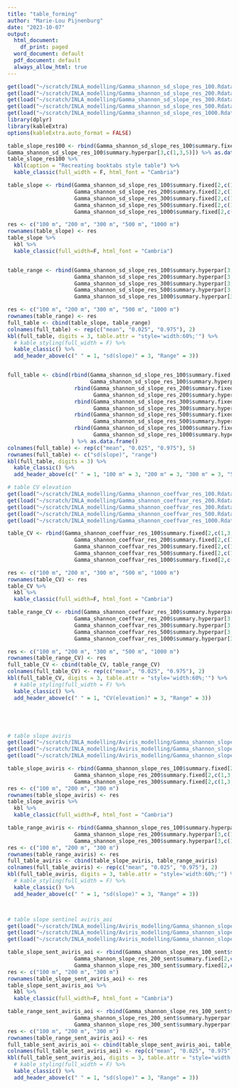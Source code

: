 ```yaml
---
title: "table_forming"
author: "Marie-Lou Pijnenburg"
date: "2023-10-07"
output:
  html_document:
    df_print: paged
  word_document: default
  pdf_document: default
  always_allow_html: true
---
```



```r
get(load("~/scratch/INLA_modelling/Gamma_shannon_sd_slope_res_100.Rdata"))
get(load("~/scratch/INLA_modelling/Gamma_shannon_sd_slope_res_200.Rdata"))
get(load("~/scratch/INLA_modelling/Gamma_shannon_sd_slope_res_300.Rdata"))
get(load("~/scratch/INLA_modelling/Gamma_shannon_sd_slope_res_500.Rdata"))
get(load("~/scratch/INLA_modelling/Gamma_shannon_sd_slope_res_1000.Rdata"))
library(dplyr)
library(kableExtra)
options(kableExtra.auto_format = FALSE)

table_slope_res100 <- rbind(Gamma_shannon_sd_slope_res_100$summary.fixed[,c(1,3,5)],
Gamma_shannon_sd_slope_res_100$summary.hyperpar[3,c(1,3,5)]) %>% as.data.frame()
table_slope_res100 %>%
  kbl(caption = "Recreating booktabs style table") %>%
  kable_classic(full_width = F, html_font = "Cambria")

table_slope <- rbind(Gamma_shannon_sd_slope_res_100$summary.fixed[2,c(1,3,5)],
                     Gamma_shannon_sd_slope_res_200$summary.fixed[2,c(1,3,5)], 
                     Gamma_shannon_sd_slope_res_300$summary.fixed[2,c(1,3,5)], 
                     Gamma_shannon_sd_slope_res_500$summary.fixed[2,c(1,3,5)], 
                     Gamma_shannon_sd_slope_res_1000$summary.fixed[2,c(1,3,5)]) %>% as.data.frame()

res <- c("100 m", "200 m", "300 m", "500 m", "1000 m")
rownames(table_slope) <- res
table_slope %>% 
  kbl %>% 
  kable_classic(full_width=F, html_font = "Cambria")


table_range <- rbind(Gamma_shannon_sd_slope_res_100$summary.hyperpar[3,c(1,3,5)],
                     Gamma_shannon_sd_slope_res_200$summary.hyperpar[3,c(1,3,5)], 
                     Gamma_shannon_sd_slope_res_300$summary.hyperpar[3,c(1,3,5)], 
                     Gamma_shannon_sd_slope_res_500$summary.hyperpar[3,c(1,3,5)], 
                     Gamma_shannon_sd_slope_res_1000$summary.hyperpar[3,c(1,3,5)]) %>% as.data.frame()

res <- c("100 m", "200 m", "300 m", "500 m", "1000 m")
rownames(table_range) <- res
full_table <- cbind(table_slope, table_range)
colnames(full_table) <- rep(c("mean", "0.025", "0.975"), 2)
kbl(full_table, digits = 3, table.attr = "style='width:60%;'") %>%
  # kable_styling(full_width = F) %>% 
  kable_classic() %>%
  add_header_above(c(" " = 1, "sd(slope)" = 3, "Range" = 3))


full_table <- cbind(rbind(Gamma_shannon_sd_slope_res_100$summary.fixed[2,c(1,3,5)],
                          Gamma_shannon_sd_slope_res_100$summary.hyperpar[3,c(1,3,5)]),
                     rbind(Gamma_shannon_sd_slope_res_200$summary.fixed[2,c(1,3,5)],
                           Gamma_shannon_sd_slope_res_200$summary.hyperpar[3,c(1,3,5)]), 
                     rbind(Gamma_shannon_sd_slope_res_300$summary.fixed[2,c(1,3,5)],
                           Gamma_shannon_sd_slope_res_300$summary.hyperpar[3,c(1,3,5)]),
                     rbind(Gamma_shannon_sd_slope_res_500$summary.fixed[2,c(1,3,5)],
                           Gamma_shannon_sd_slope_res_500$summary.hyperpar[3,c(1,3,5)]),
                     rbind(Gamma_shannon_sd_slope_res_1000$summary.fixed[2,c(1,3,5)], 
                           Gamma_shannon_sd_slope_res_1000$summary.hyperpar[3,c(1,3,5)])
                    ) %>% as.data.frame()
colnames(full_table) <- rep(c("mean", "0.025", "0.975"), 5)
rownames(full_table) <- c("sd(slope)", "range")
kbl(full_table, digits = 3) %>%
  kable_classic() %>%
  add_header_above(c(" " = 1, "100 m" = 3, "200 m" = 3, "300 m" = 3, "500 m"=3, "1000 m"=3))

# table CV elevation
get(load("~/scratch/INLA_modelling/Gamma_shannon_coeffvar_res_100.Rdata"))
get(load("~/scratch/INLA_modelling/Gamma_shannon_coeffvar_res_200.Rdata"))
get(load("~/scratch/INLA_modelling/Gamma_shannon_coeffvar_res_300.Rdata"))
get(load("~/scratch/INLA_modelling/Gamma_shannon_coeffvar_res_500.Rdata"))
get(load("~/scratch/INLA_modelling/Gamma_shannon_coeffvar_res_1000.Rdata"))

table_CV <- rbind(Gamma_shannon_coeffvar_res_100$summary.fixed[2,c(1,3,5)],
                     Gamma_shannon_coeffvar_res_200$summary.fixed[2,c(1,3,5)], 
                     Gamma_shannon_coeffvar_res_300$summary.fixed[2,c(1,3,5)], 
                     Gamma_shannon_coeffvar_res_500$summary.fixed[2,c(1,3,5)], 
                     Gamma_shannon_coeffvar_res_1000$summary.fixed[2,c(1,3,5)]) %>% as.data.frame()

res <- c("100 m", "200 m", "300 m", "500 m", "1000 m")
rownames(table_CV) <- res
table_CV %>% 
  kbl %>% 
  kable_classic(full_width=F, html_font = "Cambria")

table_range_CV <- rbind(Gamma_shannon_coeffvar_res_100$summary.hyperpar[3,c(1,3,5)],
                     Gamma_shannon_coeffvar_res_200$summary.hyperpar[3,c(1,3,5)], 
                     Gamma_shannon_coeffvar_res_300$summary.hyperpar[3,c(1,3,5)], 
                     Gamma_shannon_coeffvar_res_500$summary.hyperpar[3,c(1,3,5)], 
                     Gamma_shannon_coeffvar_res_1000$summary.hyperpar[3,c(1,3,5)]) %>% as.data.frame()

res <- c("100 m", "200 m", "300 m", "500 m", "1000 m")
rownames(table_range_CV) <- res
full_table_CV <- cbind(table_CV, table_range_CV)
colnames(full_table_CV) <- rep(c("mean", "0.025", "0.975"), 2)
kbl(full_table_CV, digits = 3, table.attr = "style='width:60%;'") %>%
  # kable_styling(full_width = F) %>% 
  kable_classic() %>%
  add_header_above(c(" " = 1, "CV(elevation)" = 3, "Range" = 3))





# table slope aviris
get(load("~/scratch/INLA_modelling/Aviris_modelling/Gamma_shannon_slope_res_100.Rdata"))
get(load("~/scratch/INLA_modelling/Aviris_modelling/Gamma_shannon_slope_res_200.Rdata"))
get(load("~/scratch/INLA_modelling/Aviris_modelling/Gamma_shannon_slope_res_300.Rdata"))

table_slope_aviris <- rbind(Gamma_shannon_slope_res_100$summary.fixed[2,c(1,3,5)],
                     Gamma_shannon_slope_res_200$summary.fixed[2,c(1,3,5)], 
                     Gamma_shannon_slope_res_300$summary.fixed[2,c(1,3,5)]) %>% as.data.frame()
res <- c("100 m", "200 m", "300 m")
rownames(table_slope_aviris) <- res
table_slope_aviris %>% 
  kbl %>% 
  kable_classic(full_width=F, html_font = "Cambria")

table_range_aviris <- rbind(Gamma_shannon_slope_res_100$summary.hyperpar[3,c(1,3,5)],
                     Gamma_shannon_slope_res_200$summary.hyperpar[3,c(1,3,5)], 
                     Gamma_shannon_slope_res_300$summary.hyperpar[3,c(1,3,5)]) %>% as.data.frame()
res <- c("100 m", "200 m", "300 m")
rownames(table_range_aviris) <- res
full_table_aviris <- cbind(table_slope_aviris, table_range_aviris)
colnames(full_table_aviris) <- rep(c("mean", "0.025", "0.975"), 2)
kbl(full_table_aviris, digits = 3, table.attr = "style='width:60%;'") %>%
  # kable_styling(full_width = F) %>% 
  kable_classic() %>%
  add_header_above(c(" " = 1, "sd(slope)" = 3, "Range" = 3))



# table slope sentinel aviris_aoi
get(load("~/scratch/INLA_modelling/Aviris_modelling/Gamma_shannon_slope_res_100_sent.Rdata"))
get(load("~/scratch/INLA_modelling/Aviris_modelling/Gamma_shannon_slope_res_200_sent.Rdata"))
get(load("~/scratch/INLA_modelling/Aviris_modelling/Gamma_shannon_slope_res_300_sent.Rdata"))

table_slope_sent_aviris_aoi <- rbind(Gamma_shannon_slope_res_100_sent$summary.fixed[2,c(1,3,5)],
                     Gamma_shannon_slope_res_200_sent$summary.fixed[2,c(1,3,5)], 
                     Gamma_shannon_slope_res_300_sent$summary.fixed[2,c(1,3,5)]) %>% as.data.frame()
res <- c("100 m", "200 m", "300 m")
rownames(table_slope_sent_aviris_aoi) <- res
table_slope_sent_aviris_aoi %>% 
  kbl %>% 
  kable_classic(full_width=F, html_font = "Cambria")

table_range_sent_aviris_aoi <- rbind(Gamma_shannon_slope_res_100_sent$summary.hyperpar[3,c(1,3,5)],
                     Gamma_shannon_slope_res_200_sent$summary.hyperpar[3,c(1,3,5)], 
                     Gamma_shannon_slope_res_300_sent$summary.hyperpar[3,c(1,3,5)]) %>% as.data.frame()
res <- c("100 m", "200 m", "300 m")
rownames(table_range_sent_aviris_aoi) <- res
full_table_sent_aviris_aoi <- cbind(table_slope_sent_aviris_aoi, table_range_sent_aviris_aoi)
colnames(full_table_sent_aviris_aoi) <- rep(c("mean", "0.025", "0.975"), 2)
kbl(full_table_sent_aviris_aoi, digits = 3, table.attr = "style='width:60%;'") %>%
  # kable_styling(full_width = F) %>% 
  kable_classic() %>%
  add_header_above(c(" " = 1, "sd(slope)" = 3, "Range" = 3))



```

